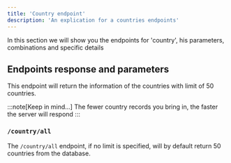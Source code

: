 ```yaml
---
title: 'Country endpoint'
description: 'An explication for a countries endpoints'
---
```



In this section we will show you the endpoints for 'country', his parameters, combinations and specific details

## Endpoints response and parameters

This endpoint will return the information of the countries with limit of 50 countries.

:::note[Keep in mind...]
  The fewer country records you bring in, the faster the server will respond 
:::

### `/country/all`

The `/country/all` endpoint, if no limit is specified, will by default return 50 countries from the database.

<HeaderParams />

<Code />

<Response />

<QueryParams />